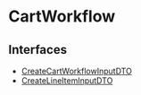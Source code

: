 
# CartWorkflow

## Interfaces

- [CreateCartWorkflowInputDTO](../CartWorkflow/interfaces/types.WorkflowTypes.CartWorkflow.CreateCartWorkflowInputDTO/page.mdx)
- [CreateLineItemInputDTO](../CartWorkflow/interfaces/types.WorkflowTypes.CartWorkflow.CreateLineItemInputDTO/page.mdx)
